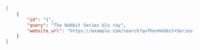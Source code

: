 ```json
[
    {
        "id": "1",
        "query": "The Hobbit Series blu ray",
        "website_url": "https://example.com/search?q=The+Hobbit+Series+blu+ray"
    }
]
```
